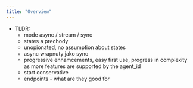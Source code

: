 ```yaml
---
title: "Overview"
---
```


- TLDR:
  - mode async / stream / sync
  - states a prechody
  - unopionated, no assumption about states
  - async wrapnuty jako sync
  - progressive enhamcements, easy first use, progress in complexity as more features are supported by the agent_id
  - start conservative
  - endpoints - what are they good for
